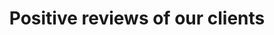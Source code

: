 ---
title: "Positive reviews of our clients"
bg_shape: "/assets/imgs/shape/shape-r-24.png"
shape: "/assets/imgs/shape/shape-r-22.png"
rating:
  enable: true
  brand: "/assets/imgs/rating/customer-service/rating1.png"
  number: 4.9
  text: "Client Reviews"
  label: "Overall Ratings"
items:
  - image: "/assets/imgs/testimonial/profile/image1.png"
    text: "Sassly on awesome websites in the past allowing you to focus your not pretty simply website..."
    company_logo: "/assets/imgs/icon/icon-r-36.png"
    company_name: "Krista K. Monogram"
    shape: "/assets/imgs/icon/icon-r-35.png"
    bg_color: "#E5F6F6"
  - image: "/assets/imgs/testimonial/profile/image2.png"
    text: "Sassly on awesome websites in the past allowing you to focus your not pretty simply website..."
    company_logo: "/assets/imgs/icon/icon-r-36.png"
    company_name: "Sergey K.Erdoğan"
    shape: "/assets/imgs/icon/icon-r-35.png"
    bg_color: "#E0EFFF"
  - image: "/assets/imgs/testimonial/profile/image3.png"
    text: "Sassly on awesome websites in the past allowing you to focus your not pretty simply website..."
    company_logo: "/assets/imgs/icon/icon-r-37.png"
    company_name: "Angela S.Shawver"
    shape: "/assets/imgs/icon/icon-r-35.png"
    bg_color: "#FFF7D0"
---